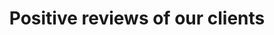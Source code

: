 ---
title: "Positive reviews of our clients"
bg_shape: "/assets/imgs/shape/shape-r-24.png"
shape: "/assets/imgs/shape/shape-r-22.png"
rating:
  enable: true
  brand: "/assets/imgs/rating/customer-service/rating1.png"
  number: 4.9
  text: "Client Reviews"
  label: "Overall Ratings"
items:
  - image: "/assets/imgs/testimonial/profile/image1.png"
    text: "Sassly on awesome websites in the past allowing you to focus your not pretty simply website..."
    company_logo: "/assets/imgs/icon/icon-r-36.png"
    company_name: "Krista K. Monogram"
    shape: "/assets/imgs/icon/icon-r-35.png"
    bg_color: "#E5F6F6"
  - image: "/assets/imgs/testimonial/profile/image2.png"
    text: "Sassly on awesome websites in the past allowing you to focus your not pretty simply website..."
    company_logo: "/assets/imgs/icon/icon-r-36.png"
    company_name: "Sergey K.Erdoğan"
    shape: "/assets/imgs/icon/icon-r-35.png"
    bg_color: "#E0EFFF"
  - image: "/assets/imgs/testimonial/profile/image3.png"
    text: "Sassly on awesome websites in the past allowing you to focus your not pretty simply website..."
    company_logo: "/assets/imgs/icon/icon-r-37.png"
    company_name: "Angela S.Shawver"
    shape: "/assets/imgs/icon/icon-r-35.png"
    bg_color: "#FFF7D0"
---